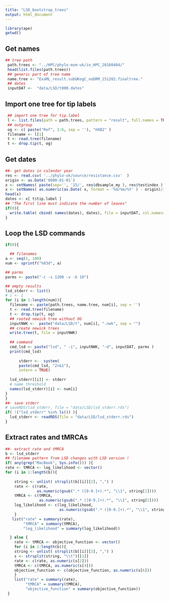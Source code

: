 ```yaml
---
title: "LSD_bootstrap_trees"
output: html_document
---
```


```r
library(ape)
getwd()
```

## Get names
```r
## tree path
 path.trees <- "../HPC/phylo-msm-uk/in_HPC_20160404/"
 head(list.files(path.trees))
 ## generic part of tree name
 name.tree <- "ExaML_result.subUKogC_noDRM_151202.finaltree."
 ## dates
 inputDAT <-  "data/LSD/t000.dates"
```

## Import one tree for tip labels
```r
 ## import one tree for tip.label
 l <- list.files(path = path.trees, pattern = "result", full.names = TRUE)
 ## outgroup
 og <- c( paste("Ref", 1:6, sep = ''), "HXB2" )
 filename <- l[1]
 t <- read.tree(filename)
 t <- drop.tip(t, og)
```

## Get dates
```r
##- get dates in calendar year
res <- read.csv( '../phylo-uk/source/resistance.csv'  )
origin <- as.Date('0000-01-01')
x <- setNames( paste(sep='', '15/', res$dbsample_my ), res$testindex )
x <- setNames( as.numeric(as.Date( x, format = '%d/%m/%Y' ) - origin)/365 , res$testindex )
head(x)
dates <- x[ t$tip.label ]
## "The first line must indicate the number of leaves"
if(0){
  write.table( cbind( names(dates), dates), file = inputDAT, col.names=c(as.character(length(dates)), '') , quote = F, row.names=F) 
}
```

## Loop the LSD commands
```r
if(0){

  ## filenames
a <- seq(1, 100)
num <- sprintf("%03d", a)

## parms
parms <- paste("-c -s 1200 -v -b 10")

## empty results
lsd_stderr <- list()
# i <- 1
for (i in 1:length(num)){
  filename <- paste(path.trees, name.tree, num[i], sep = '')
  t <- read.tree(filename)
  t <- drop.tip(t, og)
  ## rooted newick tree without OG
  inputNWK <-  paste("data/LSD/t", num[i], ".nwk", sep = "")
  ## create newick trees
  write.tree(t, file = inputNWK)
  
  ## command
  cmd_lsd <- paste("lsd", " -i", inputNWK, "-d", inputDAT, parms )
  print(cmd_lsd)
  
      stderr <-  system(
      paste(cmd_lsd, "2>&1"),
      intern = TRUE)
  
  lsd_stderr[[i]] <- stderr
  # name threshold
  names(lsd_stderr)[i] <- num[i]
}
}
##- save stderr
# saveRDS(lsd_stderr, file = "data/LSD/lsd_stderr.rds")
if( !("lsd_stderr" %in% ls()) ){
  lsd_stderr <- readRDS(file = "data/LSD/lsd_stderr.rds")
} 
```

## Extract rates and tMRCAs
```r
##- extract rate and tMRCA 
b <- lsd_stderr
## filename pattern from LSD changes with LSD version !
if( any(grep("MacBook", Sys.info())) ){
rate <- tMRCA <- log_likelihood <- vector()
for (i in 1:length(b)){
  
    string <- unlist( strsplit(b[[i]][2], ",") )
    rate <- c(rate, 
              as.numeric(gsub(".* ([0-9.]+).*", "\\1", string[1])))
    tMRCA <- c(tMRCA, 
               as.numeric(gsub(".* ([0-9.]+).*", "\\1", string[2])))
    log_likelihood <- c(log_likelihood, 
                        as.numeric(gsub(".* ([0-9.]+).*", "\\1", string[3])))
    }
   list("rate" = summary(rate), 
        "tMRCA" = summary(tMRCA), 
        "log_likelihood" = summary(log_likelihood))

  } else {
    rate <- tMRCA <- objective_function <- vector()
    for (i in 1:length(b)){
    string <- unlist( strsplit(b[[i]][3], ",") )
    s <- strsplit(string, "\\t")[[1]]
    rate <- c(rate, as.numeric(s[2]))
    tMRCA <- c(tMRCA, as.numeric(s[4]))
    objective_function <- c(objective_function, as.numeric(s[6]))
    }
    list("rate" = summary(rate),
         "tMRCA" = summary(tMRCA),
         "objective_function" = summary(objective_function))
 }
```



